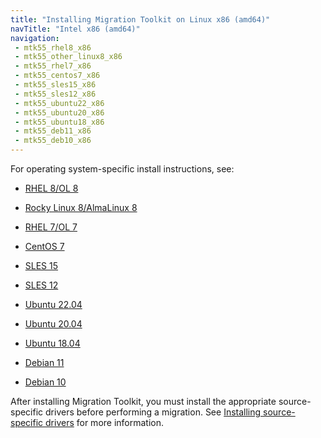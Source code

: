 ```yaml
---
title: "Installing Migration Toolkit on Linux x86 (amd64)"
navTitle: "Intel x86 (amd64)"
navigation:
 - mtk55_rhel8_x86
 - mtk55_other_linux8_x86
 - mtk55_rhel7_x86
 - mtk55_centos7_x86
 - mtk55_sles15_x86
 - mtk55_sles12_x86
 - mtk55_ubuntu22_x86
 - mtk55_ubuntu20_x86
 - mtk55_ubuntu18_x86
 - mtk55_deb11_x86
 - mtk55_deb10_x86
---
```


For operating system-specific install instructions, see:

  - [RHEL 8/OL 8](mtk55_rhel8_x86)

  - [Rocky Linux 8/AlmaLinux 8](mtk55_other_linux8_x86)
  - [RHEL 7/OL 7](mtk55_rhel7_x86)
  - [CentOS 7](mtk55_centos7_x86)
  - [SLES 15](mtk55_sles15_x86)
  - [SLES 12](mtk55_sles12_x86)
  - [Ubuntu 22.04](mtk55_ubuntu22_x86)
  - [Ubuntu 20.04](mtk55_ubuntu20_x86)
  - [Ubuntu 18.04](mtk55_ubuntu18_x86)
  - [Debian 11](mtk55_deb11_x86)
  - [Debian 10](mtk55_deb10_x86)
  
After installing Migration Toolkit, you must install the appropriate source-specific drivers before performing a migration. See [Installing source-specific drivers](../../#installing_drivers) for more information.